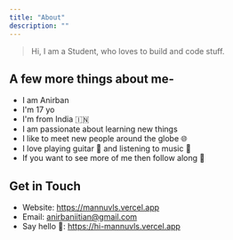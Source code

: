 ---
title: "About"
description: ""
---


> Hi, I am a Student, who loves to build and code stuff.

## A few more things about me-

- I am Anirban
- I'm 17 yo
- I'm from India 🇮🇳
- I am passionate about learning new things
- I like to meet new people around the globe 🌐
- I love playing guitar 🎸 and listening to music 🎼
- If you want to see more of me then follow along 🚀

## Get in Touch

- Website: https://mannuvls.vercel.app
- Email: anirbaniitian@gmail.com
- Say hello 👋: https://hi-mannuvls.vercel.app
